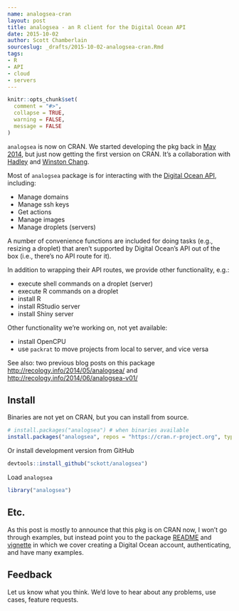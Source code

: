 ```yaml
---
name: analogsea-cran
layout: post
title: analogsea - an R client for the Digital Ocean API
date: 2015-10-02
author: Scott Chamberlain
sourceslug: _drafts/2015-10-02-analogsea-cran.Rmd
tags:
- R
- API
- cloud
- servers
---
```


```r
knitr::opts_chunk$set(
  comment = "#>",
  collapse = TRUE,
  warning = FALSE,
  message = FALSE
)
```

`analogsea` is now on CRAN. We started developing the pkg back in [May 2014][firstcomm], but just 
now getting the first version on CRAN. It's a collaboration with [Hadley][hadley] and [Winston Chang][chang].

Most of `analogsea` package is for interacting with the [Digital Ocean API](https://developers.digitalocean.com/documentation/v2/), including:

* Manage domains
* Manage ssh keys
* Get actions
* Manage images
* Manage droplets (servers)

A number of convenience functions are included for doing tasks (e.g., resizing 
a droplet) that aren't supported by Digital Ocean's API out of the box (i.e., 
there's no API route for it). 

In addition to wrapping their API routes, we provide other functionality, e.g.: 

* execute shell commands on a droplet (server)
* execute R commands on a droplet
* install R
* install RStudio server
* install Shiny server

Other functionality we're working on, not yet available:

* install OpenCPU
* use `packrat` to move projects from local to server, and vice versa

See also: two previous blog posts on this package [http://recology.info/2014/05/analogsea/](http://recology.info/2014/05/analogsea/) and [http://recology.info/2014/06/analogsea-v01/](http://recology.info/2014/06/analogsea-v01/)

## Install

Binaries are not yet on CRAN, but you can install from source.

```r
# install.packages("analogsea") # when binaries available
install.packages("analogsea", repos = "https://cran.r-project.org", type = "source")
```

Or install development version from GitHub

```r
devtools::install_github("sckott/analogsea")
```

Load `analogsea`

```r
library("analogsea")
```

## Etc.

As this post is mostly to announce that this pkg is on CRAN now, I won't go through examples, but instead point you to the package [README][readme] and [vignette][vign] in which we cover 
creating a Digital Ocean account, authenticating, and have many examples.

## Feedback

Let us know what you think. We'd love to hear about any problems, use cases, feature requests. 

[firstcomm]: https://github.com/sckott/analogsea/commit/b129164dd87969d2fc6bcf3b51576fe1da932fdb
[hadley]: http://had.co.nz/
[chang]: https://github.com/wch/
[readme]: https://github.com/sckott/analogsea/blob/master/README.md
[vign]: https://github.com/sckott/analogsea/blob/master/vignettes/doapi.Rmd

